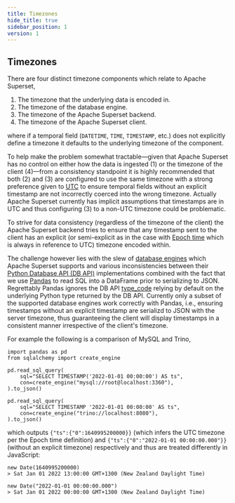 ```yaml
---
title: Timezones
hide_title: true
sidebar_position: 1
version: 1
---
```


## Timezones

There are four distinct timezone components which relate to Apache Superset, 

1. The timezone that the underlying data is encoded in.
2. The timezone of the database engine.
3. The timezone of the Apache Superset backend.
4. The timezone of the Apache Superset client.

where if a temporal field (`DATETIME`, `TIME`, `TIMESTAMP`, etc.) does not explicitly define a timezone it defaults to the underlying timezone of the component.

To help make the problem somewhat tractable—given that Apache Superset has no control on either how the data is ingested (1) or the timezone of the client (4)—from a consistency standpoint it is highly recommended that both (2) and (3) are configured to use the same timezone with a strong preference given to [UTC](https://en.wikipedia.org/wiki/Coordinated_Universal_Time) to ensure temporal fields without an explicit timestamp are not incorrectly coerced into the wrong timezone. Actually Apache Superset currently has implicit assumptions that timestamps are in UTC and thus configuring (3) to a non-UTC timezone could be problematic.

To strive for data consistency (regardless of the timezone of the client) the Apache Superset backend tries to ensure that any timestamp sent to the client has an explicit (or semi-explicit as in the case with [Epoch time](https://en.wikipedia.org/wiki/Unix_time) which is always in reference to UTC) timezone encoded within. 

The challenge however lies with the slew of [database engines](/docs/databases/installing-database-drivers#install-database-drivers) which Apache Superset supports and various inconsistencies between their [Python Database API (DB API)](databases/installing-database-drivers#install-database-drivers) implementations combined with the fact that we use [Pandas](https://pandas.pydata.org/) to read SQL into a DataFrame prior to serializing to JSON. Regrettably Pandas ignores the DB API [type_code](https://www.python.org/dev/peps/pep-0249/#type-objects) relying by default on the underlying Python type returned by the DB API. Currently only a subset of the supported database engines work correctly with Pandas, i.e., ensuring timestamps without an explicit timestamp are serializd to JSON with the server timezone, thus guaranteeing the client will display timestamps in a consistent manner irrespective of the client's timezone.  

For example the following is a comparison of MySQL and Trino,

```
import pandas as pd 
from sqlalchemy import create_engine

pd.read_sql_query(
    sql="SELECT TIMESTAMP('2022-01-01 00:00:00') AS ts", 
    con=create_engine("mysql://root@localhost:3360"),
).to_json()

pd.read_sql_query(
    sql="SELECT TIMESTAMP '2022-01-01 00:00:00' AS ts", 
    con=create_engine("trino://localhost:8080"),
).to_json()
```

which outputs `{"ts":{"0":1640995200000}}` (which infers the UTC timezone per the Epoch time definition) and `{"ts":{"0":"2022-01-01 00:00:00.000"}}` (without an explicit timezone) respectively and thus are treated differently in JavaScript:

```
new Date(1640995200000)
> Sat Jan 01 2022 13:00:00 GMT+1300 (New Zealand Daylight Time)

new Date("2022-01-01 00:00:00.000")
> Sat Jan 01 2022 00:00:00 GMT+1300 (New Zealand Daylight Time)
```
